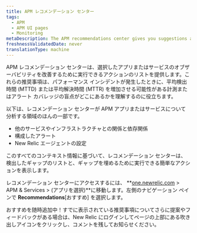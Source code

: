 ```yaml
---
title: APM レコメンデーション センター
tags:
  - APM
  - APM UI pages
  - Monitoring
metaDescription: The APM recommendations center gives you suggestions about how you might improve your application monitoring.
freshnessValidatedDate: never
translationType: machine
---
```


APM レコメンデーション センターは、選択したアプリまたはサービスのオブザーバビリティを改善するために実行できるアクションのリストを提供します。これらの推奨事項は、パフォーマンス インシデントが発生したときに、平均検出時間 (MTTD) または平均解決時間 (MTTR) を増加させる可能性がある計測またはアラート カバレッジの盲点がどこにあるかを理解するのに役立ちます。

以下は、レコメンデーション センターが APM アプリまたはサービスについて分析する領域のほんの一部です。

* 他のサービスやインフラストラクチャとの関係と依存関係
* 構成したアラート
* New Relic エージェントの設定

このすべてのコンテキスト情報に基づいて、レコメンデーション センターは、検出したギャップのリストと、ギャップを埋めるために実行できる簡単なアクションを表示します。

レコメンデーション センターにアクセスするには、 **[one.newrelic.com](https://one.newrelic.com/all-capabilities) > APM & Services > (アプリを選択)**に移動します。左側のナビゲーション ペインで **Recommendations**\[おすすめ] を選択します。

おすすめを随時追加中！すでに表示されている推奨事項についてさらに提案やフィードバックがある場合は、New Relic にログインしてページの上部にある吹き出しアイコンをクリックし、コメントを残してお知らせください。